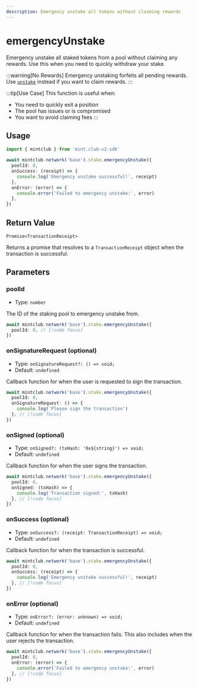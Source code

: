 ```yaml
---
description: Emergency unstake all tokens without claiming rewards
---
```


# emergencyUnstake

Emergency unstake all staked tokens from a pool without claiming any rewards. Use this when you need to quickly withdraw your stake.

:::warning[No Rewards]
Emergency unstaking forfeits all pending rewards. Use [`unstake`](/docs/sdk/stake/unstake) instead if you want to claim rewards.
:::

:::tip[Use Case]
This function is useful when:

- You need to quickly exit a position
- The pool has issues or is compromised
- You want to avoid claiming fees
  :::

## Usage

```ts twoslash [example.ts]
import { mintclub } from 'mint.club-v2-sdk'

await mintclub.network('base').stake.emergencyUnstake({
  poolId: 0,
  onSuccess: (receipt) => {
    console.log('Emergency unstake successful!', receipt)
  },
  onError: (error) => {
    console.error('Failed to emergency unstake:', error)
  },
})
```

## Return Value

`Promise<TransactionReceipt>`

Returns a promise that resolves to a `TransactionReceipt` object when the transaction is successful.

## Parameters

### poolId

- Type: `number`

The ID of the staking pool to emergency unstake from.

```ts
await mintclub.network('base').stake.emergencyUnstake({
  poolId: 0, // [!code focus]
})
```

### onSignatureRequest (optional)

- Type: `onSignatureRequest?: () => void;`
- Default: `undefined`

Callback function for when the user is requested to sign the transaction.

```ts
await mintclub.network('base').stake.emergencyUnstake({
  poolId: 0,
  onSignatureRequest: () => {
    console.log('Please sign the transaction')
  }, // [!code focus]
})
```

### onSigned (optional)

- Type: `onSigned?: (txHash: '0x${string}') => void;`
- Default: `undefined`

Callback function for when the user signs the transaction.

```ts
await mintclub.network('base').stake.emergencyUnstake({
  poolId: 0,
  onSigned: (txHash) => {
    console.log('Transaction signed:', txHash)
  }, // [!code focus]
})
```

### onSuccess (optional)

- Type: `onSuccess?: (receipt: TransactionReceipt) => void;`
- Default: `undefined`

Callback function for when the transaction is successful.

```ts
await mintclub.network('base').stake.emergencyUnstake({
  poolId: 0,
  onSuccess: (receipt) => {
    console.log('Emergency unstake successful!', receipt)
  }, // [!code focus]
})
```

### onError (optional)

- Type: `onError?: (error: unknown) => void;`
- Default: `undefined`

Callback function for when the transaction fails. This also includes when the user rejects the transaction.

```ts
await mintclub.network('base').stake.emergencyUnstake({
  poolId: 0,
  onError: (error) => {
    console.error('Failed to emergency unstake:', error)
  }, // [!code focus]
})
```
